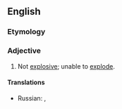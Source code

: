 ==English==

===Etymology===
{{prefix|en|non|explosive}}

===Adjective===
{{en-adj}}

# Not [[explosive]]; unable to [[explode]].

====Translations====
{{trans-top|not explosive}}
* Russian: {{t|ru|невзрыва́ющийся}}, {{t|ru|невзрывно́й}}
{{trans-mid}}
{{trans-bottom}}